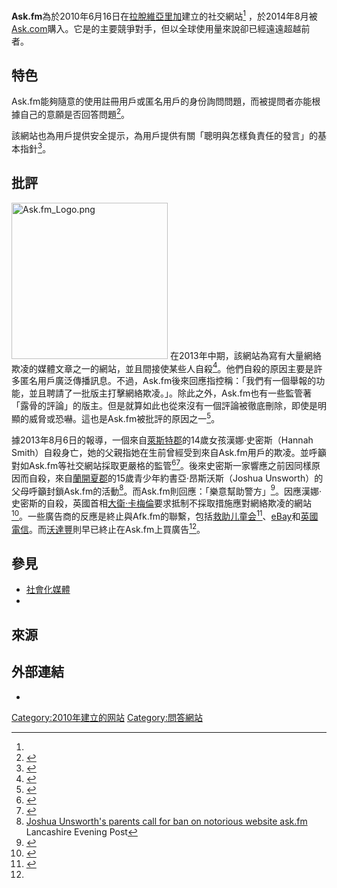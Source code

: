 {{TA
|G1=IT
}}
{{Infobox Dotcom company
| company_name     = Ask.fm
| company_logo     = ASKfm-logo.svg
| company_type     =  
| traded_as        = 
| foundation       = 2010年6月16日
| location_city    = [[里加|里加]]
| location_country = {{LAT}}
| area_served      = 世界各地
| founder          = 馬克·特雷賓（Mark Terebin）
| key_people       = 
| num_employees    = 
| url              = {{URL|http://www.ask.fm/}}  
| ipv6             = 
| registration     = 可以選擇性回覆發帖
| launch_date      = 2010年6月16日
| current_status   = 營運中
| industry         = [[互聯網|互聯網]]   
| language         = 49種<ref>{{cite web|url=http://ask.fm/languages|title=Ask.fm Languages|accessdate=14 December 2014|archive-date=2013-10-30|archive-url=https://web.archive.org/web/20131030211809/http://ask.fm/languages|dead-url=yes}}</ref>
| screenshot       = 
| caption          = 
| advertising      = 可以
| website_type     = 社交問答網站
| alexa            = 283{{as of|2014|12|15|alt=2014年12月}}）<ref name="alexa">{{cite web |url= http://www.alexa.com/siteinfo/ask.fm# |title= Ask.fm Site Info |publisher= [[Alexa_Internet|Alexa Internet]] |accessdate= 14 December 2014 |archive-date= 2013-04-29 |archive-url= https://www.webcitation.org/6GEzNcGrr?url=http://www.cybersecurity.ru/net/170058.html |dead-url= no }}</ref><!--Updated monthly by OKBot.-->
| revenue          = 
| net_income       = 
| num_users        = 130萬（2014年9月21日）<ref>{{cite news|url=http://techcrunch.com/2013/07/04/ask-fm/|title=Personal Q&A Site Ask.fm Is Growing At A Clip Amid Media Backlash Over Safety Of Its Young Users|author=Steve O'Hear|date=2013-07-04|accessdate=2013-07-15|archive-date=2013-07-14|archive-url=https://web.archive.org/web/20130714012029/http://techcrunch.com/2013/07/04/ask-fm/|dead-url=no}}</ref><ref name="Kenins">{{cite news | first=Laura | last=Kenins | title=Latvian Web site at center of cyber-bullying inquiry | url=http://www.baltictimes.com/news/articles/32099/ | location=Riga | agency=Baltic News Ltd. | newspaper=The Baltic Times | date=14 November 2012 | accessdate=2014-12-14 | archive-date=2013-04-29 | archive-url=https://www.webcitation.org/6GEzNcGrr?url=http://www.cybersecurity.ru/net/170058.html | dead-url=yes }}</ref><ref>{{cite news|url=http://news.cnet.com/8301-1023_3-57588247-93/ask.fm-the-troubling-secret-playground-of-tweens-and-teens/|title=Ask.fm, the troubling secret playground of tweens and teens|author=Jennifer Van Grove|date=2013-06-08|publisher=[[CNET|CNET]]|accessdate=14 December 2014|archive-date=2014-03-20|archive-url=https://web.archive.org/web/20140320171153/http://news.cnet.com/8301-1023_3-57588247-93/ask.fm-the-troubling-secret-playground-of-tweens-and-teens/|dead-url=no}}</ref>
}}

'''Ask.fm'''為於2010年6月16日在[[拉脫維亞|拉脫維亞]][[里加|里加]]建立的社交網站<ref name="Kenins"/> ，於2014年8月被[[Ask.com|Ask.com]]購入。它是{{link-en|Formspring|Formspring}}的主要競爭對手，但以全球使用量來說卻已經遠遠超越前者。

== 特色 ==
Ask.fm能夠隨意的使用註冊用戶或匿名用戶的身份詢問問題，而被提問者亦能根據自己的意願是否回答問題<ref>{{cite web|title=Safety tips|url=http://ask.fm/about/safety|publisher=Ask.fm|accessdate=14 December 2014|deadurl=yes|archiveurl=https://web.archive.org/web/20140217024556/http://ask.fm/about/safety|archivedate=2014年2月17日}}</ref>。

該網站也為用戶提供安全提示，為用戶提供有關「聰明與怎樣負責任的發言」的基本指針<ref>{{cite web|title=How does Ask.fm work?|url=http://ask.fm/about/safety/safety-security-essentials|publisher=Ask.fm|accessdate=14 December 2014|deadurl=yes|archiveurl=https://web.archive.org/web/20141214101029/http://ask.fm/about/safety/safety-security-essentials|archivedate=2014年12月14日}}</ref>。

== 批評 ==
[[File:Ask.fm_Logo.png|250px]]
在2013年中期，該網站為寫有大量網絡欺凌的媒體文章之一的網站，並且間接使某些人自殺<ref>{{cite news |url=http://www.dailymail.co.uk/news/article-2261588/Ask-fm-Pupils-parents-warned-social-networking-website-linked-teen-abuse.html |title=Pupils and parents warned social networking website linked to teen abuse |newspaper=Daily Mail |first=Martin |last=Beckford |date=13 January 2013 |accessdate=7 August 2013 |archive-date=2016-10-11 |archive-url=https://web.archive.org/web/20161011220329/http://www.dailymail.co.uk/news/article-2261588/Ask-fm-Pupils-parents-warned-social-networking-website-linked-teen-abuse.html |dead-url=no }}</ref>。他們自殺的原因主要是許多匿名用戶廣泛傳播訊息。不過，Ask.fm後來回應指控稱：「我們有一個舉報的功能，並且聘請了一批版主打擊網絡欺凌。」。除此之外，Ask.fm也有一些監管著「露骨的評論」的版主。但是就算如此也從來沒有一個評論被徹底刪除，即使是明顯的威脅或恐嚇。這也是Ask.fm被批評的原因之一<ref name="arcticstartup">{{cite web |url=http://www.arcticstartup.com/2013/05/13/ask-fm-responds-to-cyberbullying-allegations |first=Dmitri |last=Sarle |date=13 May 2013 |accessdate=14 December 2014 |title=Ask.fm Responds To Cyberbullying |publisher=[[ArcticStartup|ArcticStartup]] |deadurl=yes |archiveurl=https://archive.is/20130816225007/http://www.arcticstartup.com/2013/05/13/ask-fm-responds-to-cyberbullying-allegations |archivedate=2013年8月16日 }}</ref>。

據2013年8月6日的報導，一個來自[[萊斯特郡|萊斯特郡]]的14歲女孩漢娜·史密斯（Hannah Smith）自殺身亡，她的父親指她在生前曾經受到來自Ask.fm用戶的欺凌。並呼籲對如Ask.fm等社交網站採取更嚴格的監管<ref>{{cite news|title=Hannah Smith death: Father says daughter was victim of cyberbullies|first=Hannah|last=Smith|url=http://www.bbc.co.uk/news/uk-england-leicestershire-23584769|date=6 August 2013|accessdate=14 December 2014|archive-date=2014-11-25|archive-url=https://web.archive.org/web/20141125075528/http://www.bbc.co.uk/news/uk-england-leicestershire-23584769|dead-url=no}}</ref><ref>{{cite news |last=Shute |first=Joe |title=Cyberbullying suicides: What will it take to have Ask.fm shut down? |url=http://www.telegraph.co.uk/health/children_shealth/10225846/Cyberbullying-suicides-What-will-it-take-to-have-Ask.fm-shut-down.html |accessdate=6 August 2013 |newspaper=[[The_Daily_Telegraph|The Daily Telegraph]] |archiveurl=https://www.webcitation.org/6IgGQlySe?url=http://www.telegraph.co.uk/health/children_shealth/10225846/Cyberbullying-suicides-What-will-it-take-to-have-Ask.fm-shut-down.html |archivedate=2013-08-06 |deadurl=yes }}</ref>。後來史密斯一家響應之前因同樣原因而自殺，來自[[蘭開夏郡|蘭開夏郡]]{{link-en|葛斯洛格|Goosnargh}}的15歲青少年約書亞·昂斯沃斯（Joshua Unsworth）的父母呼籲封鎖Ask.fm的活動<ref>[http://www.lep.co.uk/news/local/joshua-unsworth-s-parents-call-for-ban-on-notorious-website-ask-fm-1-5931924 Joshua Unsworth's parents call for ban on notorious website ask.fm] {{Wayback|url=http://www.lep.co.uk/news/local/joshua-unsworth-s-parents-call-for-ban-on-notorious-website-ask-fm-1-5931924 |date=20141011190118 }} Lancashire Evening Post</ref>。而Ask.fm則回應：「樂意幫助警方」<ref>{{Cite news|url=http://news.sky.com/story/1124978/hannah-smith-suicide-father-attacks-ask-fm|title=Hannah Smith: Ask.fm 'Happy To Help Police'|date=6 August 2013|accessdate=14 December 2014|work=Sky News}}</ref>。因應漢娜·史密斯的自殺，英國首相[[大衛·卡梅倫|大衛·卡梅倫]]要求抵制不採取措施應對網絡欺凌的網站<ref>{{cite news|last=Coyne|first=Ellen|title=Cyberbullying websites should be boycotted, says Cameron|url=http://www.theguardian.com/society/2013/aug/08/cyberbullying-websites-boycotted-david-cameron|accessdate=9 August 2013|newspaper=Guardian|date=14 December 2014|archive-date=2014-10-13|archive-url=https://web.archive.org/web/20141013022714/http://www.theguardian.com/society/2013/aug/08/cyberbullying-websites-boycotted-david-cameron|dead-url=no}}</ref>。一些廣告商的反應是終止與Afk.fm的聯繫，包括[[救助儿童会|救助儿童会]]<ref name="BR 130809">{{cite news |last=Chapman |first=Matthew |title=Save the Children leads ad boycott of Ask.fm following suicide tragedy |url=http://www.brandrepublic.com/bulletin/brandrepublicnewsbulletin/article/1194488/save-children-leads-ad-boycott-askfm-following-suicide-tragedy/?DCMP=EMC-CONBrandRepublicdailynewsbulletin |accessdate=9 August 2013 |newspaper=Brand Republic |date=14 December 2014 |deadurl=yes |archiveurl=https://web.archive.org/web/20130816193608/http://www.brandrepublic.com/bulletin/brandrepublicnewsbulletin/article/1194488/save-children-leads-ad-boycott-askfm-following-suicide-tragedy/?DCMP=EMC-CONBrandRepublicdailynewsbulletin |archivedate=2013-08-16 }}</ref>、[[eBay|eBay]]和[[英國電信|英國電信]]。而[[沃達豐|沃達豐]]則早已終止在Ask.fm上買廣告<ref name="BR 130809" />。

== 參見 ==
*[[社會化媒體|社會化媒體]]
*{{link-en|Formspring|Formspring}}

== 來源 ==
{{reflist|2}}

== 外部連結 ==
{{Portal|資訊科技}}
*{{official|http://www.ask.fm}}
{{Online social networking}}

[[Category:2010年建立的网站|Category:2010年建立的网站]]
[[Category:問答網站|Category:問答網站]]
